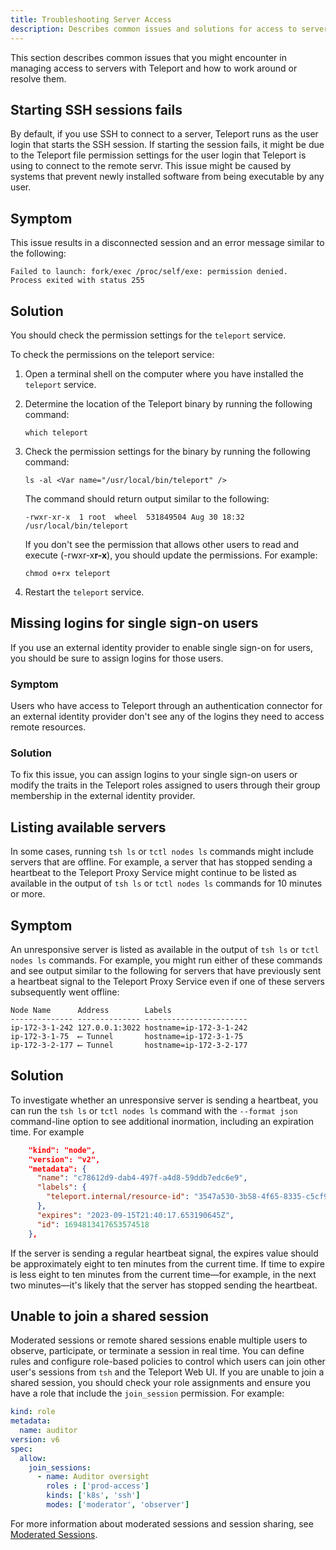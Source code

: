 ```yaml
---
title: Troubleshooting Server Access
description: Describes common issues and solutions for access to servers.
---
```


This section describes common issues that you might encounter in managing access to servers
with Teleport and how to work around or resolve them.

## Starting SSH sessions fails

By default, if you use SSH to connect to a server, Teleport runs as the user login that starts 
the SSH session. If starting the session fails, it might be due to the Teleport file permission
settings for the user login that Teleport is using to connect to the remote servr.
This issue might be caused by systems that prevent newly installed software from being executable 
by any user.  

## Symptom

This issue results in a disconnected session and an error message similar to the following:

```text
Failed to launch: fork/exec /proc/self/exe: permission denied.
Process exited with status 255
```

## Solution

You should check the permission settings for the `teleport` service. 

To check the permissions on the teleport service:

1. Open a terminal shell on the computer where you have installed the `teleport` service.

1. Determine the location of the Teleport binary by running the following command:
   
   ```code
   which teleport
   ```

1. Check the permission settings for the binary by running the following command:
   
   ```code
   ls -al <Var name="/usr/local/bin/teleport" />
   ```

   The command should return output similar to the following:
   
   ```text
   -rwxr-xr-x  1 root  wheel  531849504 Aug 30 18:32 /usr/local/bin/teleport
   ```
   
   If you don't see the permission that allows other users to read and execute (-rwxr-x**r-x**), 
   you should update the permissions. For example:

   ```code
   chmod o+rx teleport
   ```
   
1. Restart the `teleport` service.

## Missing logins for single sign-on users

If you use an external identity provider to enable single sign-on for users, you should be sure
to assign logins for those users.

### Symptom

Users who have access to Teleport through an authentication connector for an external identity
provider don't see any of the logins they need to access remote resources.

### Solution

To fix this issue, you can assign logins to your single sign-on users or modify the traits in 
the Teleport roles assigned to users through their group membership in the external identity provider.

## Listing available servers

In some cases,  running `tsh ls` or `tctl nodes ls` commands might include servers that are offline.
For example, a server that has stopped sending a heartbeat to the Teleport Proxy Service
might continue to be listed as available in the output of `tsh ls` or `tctl nodes ls` commands for
10 minutes or more.

## Symptom

An unresponsive server is listed as available in the output of `tsh ls` or `tctl nodes ls` commands.
For example, you might run either of these commands and see output similar to the following for
servers that have previously sent a heartbeat signal to the Teleport Proxy Service even if
one of these servers subsequently went offline:

```code
Node Name      Address        Labels                  
-------------- -------------- ----------------------- 
ip-172-3-1-242 127.0.0.1:3022 hostname=ip-172-3-1-242 
ip-172-3-1-75  ⟵ Tunnel       hostname=ip-172-3-1-75  
ip-172-3-2-177 ⟵ Tunnel       hostname=ip-172-3-2-177
```

## Solution

To investigate whether an unresponsive server is sending a heartbeat, you can run the 
`tsh ls` or `tctl nodes ls` command with the `--format json` command-line option to
see additional inormation, including an expiration time. For example

```json
    "kind": "node",
    "version": "v2",
    "metadata": {
      "name": "c78612d9-dab4-497f-a4d8-59ddb7edc6e9",
      "labels": {
        "teleport.internal/resource-id": "3547a530-3b58-4f65-8335-c5cf99c7b374"
      },
      "expires": "2023-09-15T21:40:17.653190645Z",
      "id": 1694813417653574518
    },
```

If the server is sending a regular heartbeat signal, the expires value should be
approximately eight to ten minutes from the current time. If time to expire is
less eight to ten minutes from the current time—for example, in the next two minutes—it's
likely that the server has stopped sending the heartbeat.

## Unable to join a shared session

Moderated sessions or remote shared sessions enable multiple users to observe, participate, or terminate
a session in real time. You can define rules and configure role-based policies to control which users can join other user's 
sessions from `tsh` and the Teleport Web UI. If you are unable to join a shared session, you should
check your role assignments and ensure you have a role that include the `join_session` permission.
For example:

```yaml
kind: role
metadata:
  name: auditor
version: v6
spec:
  allow:
    join_sessions:
      - name: Auditor oversight
        roles : ['prod-access']
        kinds: ['k8s', 'ssh']
        modes: ['moderator', 'observer']
```

For more information about moderated sessions and session sharing, see 
[Moderated Sessions](../access-controls/guides/moderated-sessions/).